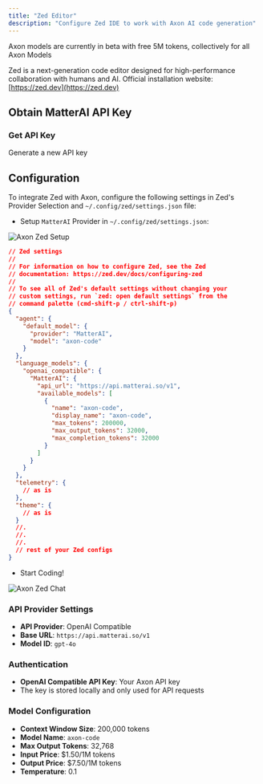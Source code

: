 ```yaml
---
title: "Zed Editor"
description: "Configure Zed IDE to work with Axon AI code generation"
---
```


<Tip>
  Axon models are currently in beta with free 5M tokens, collectively for all
  Axon Models
</Tip>

Zed is a next-generation code editor designed for high-performance collaboration with humans and AI. Official installation website: [https://zed.dev](https://zed.dev)

## Obtain MatterAI API Key

### Get API Key

<CardGroup cols={2}>
  <Card title="Get API Key" icon="key" href="/management/api-keys">
    Generate a new API key
  </Card>
</CardGroup>

## Configuration

To integrate Zed with Axon, configure the following settings in Zed's Provider Selection and `~/.config/zed/settings.json` file:

- Setup `MatterAI` Provider in `~/.config/zed/settings.json`:

<Frame>
  <img
    className="block"
    src="/images/axon/zed-axon-setup.png"
    alt="Axon Zed Setup"
  />
</Frame>

```json ~/.config/zed/settings.json lines icon="json"
// Zed settings
//
// For information on how to configure Zed, see the Zed
// documentation: https://zed.dev/docs/configuring-zed
//
// To see all of Zed's default settings without changing your
// custom settings, run `zed: open default settings` from the
// command palette (cmd-shift-p / ctrl-shift-p)
{
  "agent": {
    "default_model": {
      "provider": "MatterAI",
      "model": "axon-code"
    }
  },
  "language_models": {
    "openai_compatible": {
      "MatterAI": {
        "api_url": "https://api.matterai.so/v1",
        "available_models": [
          {
            "name": "axon-code",
            "display_name": "axon-code",
            "max_tokens": 200000,
            "max_output_tokens": 32000,
            "max_completion_tokens": 32000
          }
        ]
      }
    }
  },
  "telemetry": {
    // as is
  },
  "theme": {
    // as is
  }
  //.
  //.
  //.
  // rest of your Zed configs
}
```

- Start Coding!

<Frame>
  <img
    className="block"
    src="/images/axon/zed-axon-chat.png"
    alt="Axon Zed Chat"
  />
</Frame>

### API Provider Settings

- **API Provider**: OpenAI Compatible
- **Base URL**: `https://api.matterai.so/v1`
- **Model ID**: `gpt-4o`

### Authentication

- **OpenAI Compatible API Key**: Your Axon API key
- The key is stored locally and only used for API requests

### Model Configuration

- **Context Window Size**: 200,000 tokens
- **Model Name**: `axon-code`
- **Max Output Tokens**: 32,768
- **Input Price**: $1.50/1M tokens
- **Output Price**: $7.50/1M tokens
- **Temperature**: 0.1
